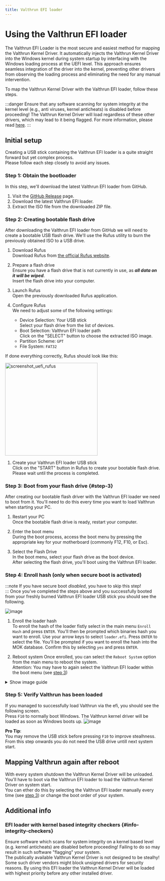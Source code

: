 ```yaml
---
title: Valthrun EFI loader
---
```



# Using the Valthrun EFI loader
The Valthrun EFI Loader is the most secure and easiest method for mapping the Valthrun Kernel Driver.
It automatically injects the Valthrun Kernel Driver into the Windows kernel during system startup by
interfacing with the Windows loading process at the UEFI level. This approach ensures seamless integration
of the driver into the kernel, preventing other drivers from observing the loading process and eliminating
the need for any manual intervention.  
  
To map the Valthrun Kernel Driver with the Valthrun EFI loader, follow these steps.

:::danger
Ensure that any software scanning for system integrity at the kernel level (e.g., anti viruses, kernel anticheats) is disabled before proceeding!
The Valthrun Kernel Driver will load regardless of these other drivers, which may lead to it being flagged.
For more information, please read [here](#info-integrity-checkers).
:::

## Initial setup

Creating a USB stick containing the Valthrun EFI loader is a quite straight forward but yet complex process.  
Please follow each step closely to avoid any issues.

### Step 1: Obtain the bootloader

In this step, we'll download the latest Valthrun EFI loader from GitHub.

1. Visit the [GitHub Release](https://github.com/Valthrun/Valthrun/releases/latest) page.
2. Download the latest Valthrun EFI loader.
3. Extract the ISO file from the downloaded ZIP file.

### Step 2: Creating bootable flash drive

After downloading the Valthrun EFI loader from GitHub we will need to create a bootable USB flash drive.
We'll use the Rufus utility to burn the previously obtained ISO to a USB drive.

1. Download Rufus  
   Download Rufus from [the official Rufus website](https://rufus.ie/en/).
2. Prepare a flash drive  
   Ensure you have a flash drive that is not currently in use, as **_all data on it will be wiped_**.  
   Insert the flash drive into your computer.

3. Launch Rufus  
   Open the previously downloaded Rufus application.

4. Configure Rufus  
   We need to adjust some of the following settings:
   - Device Selection: Your USB stick  
     Select your flash drive from the list of devices.
   - Boot Selection: Valthrun EFI loader path  
     Click on the "SELECT" button to choose the extracted ISO image.
   - Partition Scheme: `GPT`
   - File System: `FAT32`

If done everything correctly, Rufus should look like this:

<img src={ImageScreenshotUefiRufus} alt="screenshot_uefi_rufus" width="300" />

1. Create your Valthrun EFI loader USB stick  
   Click on the "START" button in Rufus to create your bootable flash drive.  
   Please wait until the process is completed.

### Step 3: Boot from your flash drive {#step-3}

After creating our bootable flash driver with the Valthrun EFI loader we need to boot from it. You'll need to do this every time you want to load Valthrun when starting your PC.

1. Restart your PC  
   Once the bootable flash drive is ready, restart your computer.

2. Enter the boot menu  
   During the boot process, access the boot menu by pressing the appropriate key for your motherboard (commonly F12, F10, or Esc).

3. Select the Flash Drive  
   In the boot menu, select your flash drive as the boot device.  
   After selecting the flash drive, you'll boot using the Valthrun EFI loader.

### Step 4: Enroll hash (only when secure boot is activated)

:::note
If you have secure boot _disabled_, you have to skip this step!  
:::
Once you've completed the steps above and you successfully booted from your freshly burned Valthrun EFI loader USB stick you should see the following.

![image](@site/docs/_media/screenshot_uefi_loader_failed.png)

1. Enroll the loader hash  
   To enroll the hash of the loader fistly select in the main menu `Enroll Hash` and press `ENTER`.
   You'll then be prompted which binaries hash you want to enroll. Use your arrow keys to select `loader.efi`.
   Press `ENTER` to select the file. You'll be prompted if you want to enroll the hash into the MOK database. Confirm this by selecting `yes` and press `ENTER`.

1. Reboot system
   Once enrolled, you can select the `Reboot System` option from the main menu to reboot the system.  
   Attention: You may have to again select the Valthrun EFI loader within the boot menu (see [step 3](#step-3))

<details>
  <summary>Show image guide</summary>
  <img
    style={{ display: "block" }}
    src={ImageScreenshotUefiLoaderMenu}
    alt="screenshot_uefi_loader_menu"
  />
  <img
    style={{ display: "block" }}
    src={ImageScreenshotUefiLoaderEnrol}
    alt="screenshot_uefi_loader_enrol"
  />
  <img
    style={{ display: "block" }}
    src={ImageScreenshotUefiLoaderEnrolYes}
    alt="screenshot_uefi_loader_enrol_yes"
  />
</details>

### Step 5: Verify Valthrun has been loaded

If you managed to successfully load Valthrun via the efi, you should see the following screen.  
Press `F10` to normally boot Windows. The Valthrun kernel driver will be loaded as soon as Windows boots up.
![image](@site/docs/_media/screenshot_uefi_mapped_successfully.png)

**Pro Tip**:  
You may remove the USB stick before pressing `F10` to improve stealhness.  
From this step onwards you do not need the USB drive untill next system start.

## Mapping Valthrun again after reboot

With every system shutdown the Valthrun Kernel Driver will be unloaded.  
You'll have to boot via the Valthrun EFI loader to load the Valthrun Kernel Driver on system start.  
You can ether do this by selecting the Valthrun EFI loader manually every time (see [step 3](#step-3)) or change the boot order of your system.

## Additional info

### EFI loader with kernel based integrity checkers {#info-integrity-checkers}

Ensure software which scans for system integrity on a kernel based level (e.g. kernel anticheats) are disabled before proceeding!
Failing to do so may result in such software "flagging" your system.  
The publically available Valthrun Kernel Driver is not designed to be stealhy!  
Some such driver vendors might block unsigned drivers for security reasons.
By using this EFI loader the Valthrun Kernel Driver will be loaded with highest priority before any other installed driver.
